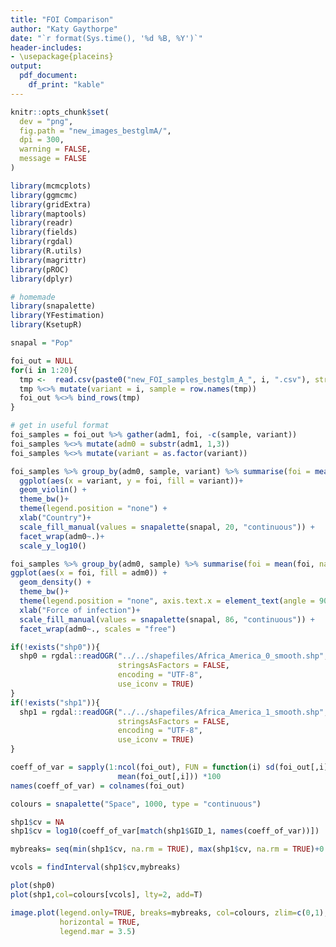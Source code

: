 ```yaml
---
title: "FOI Comparison"
author: "Katy Gaythorpe"
date: "`r format(Sys.time(), '%d %B, %Y')`"
header-includes: 
- \usepackage{placeins}
output: 
  pdf_document:
    df_print: "kable"
---
```


```r

knitr::opts_chunk$set(
  dev = "png",
  fig.path = "new_images_bestglmA/",
  dpi = 300,
  warning = FALSE,
  message = FALSE
)
```

```r
library(mcmcplots)
library(ggmcmc)
library(gridExtra)
library(maptools)
library(readr)
library(fields)
library(rgdal)
library(R.utils)
library(magrittr)
library(pROC)
library(dplyr)

# homemade
library(snapalette)
library(YFestimation)
library(KsetupR)

snapal = "Pop"
```

```r
foi_out = NULL
for(i in 1:20){
  tmp <-  read.csv(paste0("new_FOI_samples_bestglm_A_", i, ".csv"), stringsAsFactors = FALSE)
  tmp %<>% mutate(variant = i, sample = row.names(tmp))
  foi_out %<>% bind_rows(tmp)
}

# get in useful format
foi_samples = foi_out %>% gather(adm1, foi, -c(sample, variant))
foi_samples %<>% mutate(adm0 = substr(adm1, 1,3))
foi_samples %<>% mutate(variant = as.factor(variant))
```

```r
foi_samples %>% group_by(adm0, sample, variant) %>% summarise(foi = mean(foi, na.rm = TRUE)) %>%
  ggplot(aes(x = variant, y = foi, fill = variant))+
  geom_violin() + 
  theme_bw()+
  theme(legend.position = "none") +
  xlab("Country")+
  scale_fill_manual(values = snapalette(snapal, 20, "continuous")) +
  facet_wrap(adm0~.)+
  scale_y_log10()
```

```r
foi_samples %>% group_by(adm0, sample) %>% summarise(foi = mean(foi, na.rm = TRUE)) %>%
ggplot(aes(x = foi, fill = adm0)) + 
  geom_density() +
  theme_bw()+
  theme(legend.position = "none", axis.text.x = element_text(angle = 90, hjust = 1)) +
  xlab("Force of infection")+
  scale_fill_manual(values = snapalette(snapal, 86, "continuous")) +
  facet_wrap(adm0~., scales = "free") 

```

```r
if(!exists("shp0")){
  shp0 = rgdal::readOGR("../../shapefiles/Africa_America_0_smooth.shp",
                        stringsAsFactors = FALSE,
                        encoding = "UTF-8",
                        use_iconv = TRUE)
}
if(!exists("shp1")){
  shp1 = rgdal::readOGR("../../shapefiles/Africa_America_1_smooth.shp",
                        stringsAsFactors = FALSE,
                        encoding = "UTF-8",
                        use_iconv = TRUE)
}
```

```r


coeff_of_var = sapply(1:ncol(foi_out), FUN = function(i) sd(foi_out[,i])/
                        mean(foi_out[,i])) *100
names(coeff_of_var) = colnames(foi_out)

colours = snapalette("Space", 1000, type = "continuous")

shp1$cv = NA
shp1$cv = log10(coeff_of_var[match(shp1$GID_1, names(coeff_of_var))])

mybreaks= seq(min(shp1$cv, na.rm = TRUE), max(shp1$cv, na.rm = TRUE)+0.01, length.out=1001)

vcols = findInterval(shp1$cv,mybreaks)

plot(shp0)
plot(shp1,col=colours[vcols], lty=2, add=T)

image.plot(legend.only=TRUE, breaks=mybreaks, col=colours, zlim=c(0,1), 
           horizontal = TRUE,
           legend.mar = 3.5)

```

